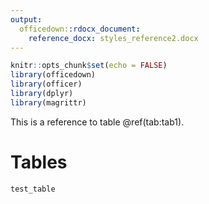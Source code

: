 ```yaml
---
output: 
  officedown::rdocx_document: 
    reference_docx: styles_reference2.docx
---
```


```r
knitr::opts_chunk$set(echo = FALSE)
library(officedown)
library(officer)
library(dplyr)
library(magrittr)
```

This is a reference to table \@ref(tab:tab1).

# Tables
```r
test_table
```
